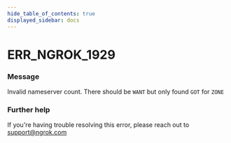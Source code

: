 ```yaml
---
hide_table_of_contents: true
displayed_sidebar: docs
---
```



# ERR_NGROK_1929

### Message

Invalid nameserver count. There should be `WANT` but only found `GOT` for `ZONE`

<ErrorDetails error="err_ngrok_1929" />

### Further help

If you're having trouble resolving this error, please reach out to [support@ngrok.com](mailto:support@ngrok.com?subject=Help%20with%20ERR_NGROK_1929)

